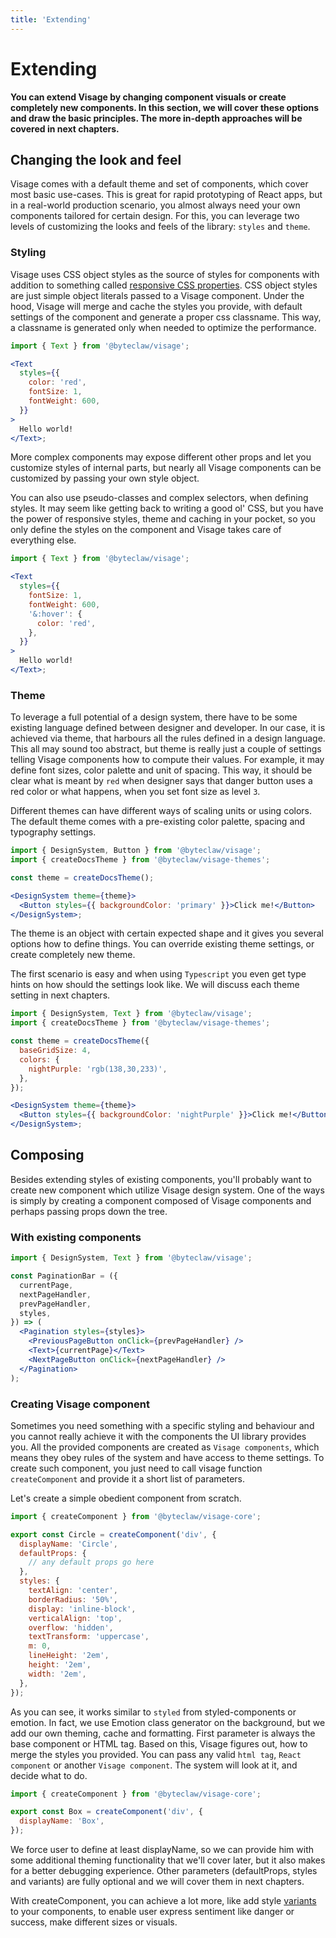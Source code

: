 ```yaml
---
title: 'Extending'
---
```


# Extending

**You can extend Visage by changing component visuals or create completely new components. In this section, we will cover these
options and draw the basic principles. The more in-depth approaches will be covered in next chapters.**

## Changing the look and feel

Visage comes with a default theme and set of components, which cover most basic use-cases. This is great for rapid prototyping of React apps,
but in a real-world production scenario, you almost always need your own components tailored for certain design. For this, you can leverage two levels
of customizing the looks and feels of the library: `styles` and `theme`.

### Styling

Visage uses CSS object styles as the source of styles for components with addition to something called [responsive CSS properties](#responsive-css-properties).
CSS object styles are just simple object literals passed to a Visage component. Under the hood, Visage will merge and cache the styles you provide, with default
settings of the component and generate a proper css classname. This way, a classname is generated only when needed to optimize the performance.

```jsx transpile=false
import { Text } from '@byteclaw/visage';

<Text
  styles={{
    color: 'red',
    fontSize: 1,
    fontWeight: 600,
  }}
>
  Hello world!
</Text>;
```

More complex components may expose different other props and let you customize styles of internal parts, but nearly all Visage components
can be customized by passing your own style object.

You can also use pseudo-classes and complex selectors, when defining styles. It may seem like getting back to writing a good ol' CSS, but
you have the power of responsive styles, theme and caching in your pocket, so you only define the styles on the component and Visage takes care of
everything else.

```jsx transpile=false
import { Text } from '@byteclaw/visage';

<Text
  styles={{
    fontSize: 1,
    fontWeight: 600,
    '&:hover': {
      color: 'red',
    },
  }}
>
  Hello world!
</Text>;
```

### Theme

To leverage a full potential of a design system, there have to be some existing language defined between designer and developer. In our case, it is
achieved via theme, that harbours all the rules defined in a design language. This all may sound too abstract, but theme is really just a couple of
settings telling Visage components how to compute their values. For example, it may define font sizes, color palette and unit of spacing. This way,
it should be clear what is meant by `red` when designer says that danger button uses a red color or what happens, when you set font size as level `3`.

Different themes can have different ways of scaling units or using colors. The default theme comes with a pre-existing color palette, spacing
and typography settings.

```jsx transpile=false
import { DesignSystem, Button } from '@byteclaw/visage';
import { createDocsTheme } from '@byteclaw/visage-themes';

const theme = createDocsTheme();

<DesignSystem theme={theme}>
  <Button styles={{ backgroundColor: 'primary' }}>Click me!</Button>
</DesignSystem>;
```

The theme is an object with certain expected shape and it gives you several options how to define things. You can override existing
theme settings, or create completely new theme.

The first scenario is easy and when using `Typescript` you even get type hints on how should the settings look like. We will discuss
each theme setting in next chapters.

```jsx transpile=false
import { DesignSystem, Text } from '@byteclaw/visage';
import { createDocsTheme } from '@byteclaw/visage-themes';

const theme = createDocsTheme({
  baseGridSize: 4,
  colors: {
    nightPurple: 'rgb(138,30,233)',
  },
});

<DesignSystem theme={theme}>
  <Button styles={{ backgroundColor: 'nightPurple' }}>Click me!</Button>
</DesignSystem>;
```

## Composing

Besides extending styles of existing components, you'll probably want to create new component which utilize Visage design system.
One of the ways is simply by creating a component composed of Visage components and perhaps passing props down the tree.

### With existing components

```jsx transpile=false
import { DesignSystem, Text } from '@byteclaw/visage';

const PaginationBar = ({
  currentPage,
  nextPageHandler,
  prevPageHandler,
  styles,
}) => (
  <Pagination styles={styles}>
    <PreviousPageButton onClick={prevPageHandler} />
    <Text>{currentPage}</Text>
    <NextPageButton onClick={nextPageHandler} />
  </Pagination>
);
```

### Creating Visage component

Sometimes you need something with a specific styling and behaviour and you cannot really achieve it with the components
the UI library provides you. All the provided components are created as `Visage components`, which means they obey rules of the
system and have access to theme settings. To create such component, you just need to call visage function `createComponent` and
provide it a short list of parameters.

Let's create a simple obedient component from scratch.

```jsx transpile=false
import { createComponent } from '@byteclaw/visage-core';

export const Circle = createComponent('div', {
  displayName: 'Circle',
  defaultProps: {
    // any default props go here
  },
  styles: {
    textAlign: 'center',
    borderRadius: '50%',
    display: 'inline-block',
    verticalAlign: 'top',
    overflow: 'hidden',
    textTransform: 'uppercase',
    m: 0,
    lineHeight: '2em',
    height: '2em',
    width: '2em',
  },
});
```

As you can see, it works similar to `styled` from styled-components or emotion. In fact, we use Emotion class generator
on the background, but we add our own theming, cache and formatting. First parameter is always the base component or HTML tag.
Based on this, Visage figures out, how to merge the styles you provided. You can pass any valid `html tag`, `React component` or another
`Visage component`. The system will look at it, and decide what to do.

```jsx transpile=false
import { createComponent } from '@byteclaw/visage-core';

export const Box = createComponent('div', {
  displayName: 'Box',
});
```

We force user to define at least displayName, so we can provide him
with some additional theming functionality that we'll cover later, but it also makes for a better debugging experience.
Other parameters (defaultProps, styles and variants) are fully optional and we will cover them in next chapters.

With createComponent, you can achieve a lot more, like add style [variants](/system/variants) to your components, to enable user
express sentiment like danger or success, make different sizes or visuals.
